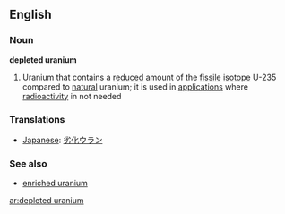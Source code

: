 ==English==
===Noun===
{{wikipedia}}
'''depleted uranium'''
# Uranium that contains a [[reduced]] amount of the [[fissile]] [[isotope]] U-235 compared to [[natural]] uranium; it is used in [[application]]s where [[radioactivity]] in not needed

===Translations===
*[[Japanese]]: [[劣化ウラン]]

===See also===
*[[enriched uranium]]

[[ar:depleted uranium]]